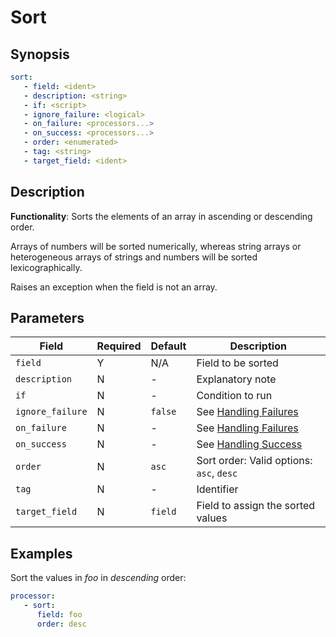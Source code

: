 # Sort

## Synopsis

```yaml {2}
sort:
   - field: <ident>
   - description: <string>
   - if: <script>
   - ignore_failure: <logical>
   - on_failure: <processors...>
   - on_success: <processors...>
   - order: <enumerated>
   - tag: <string>
   - target_field: <ident>
```

## Description

**Functionality**: Sorts the elements of an array in ascending or descending order.

Arrays of numbers will be sorted numerically, whereas string arrays or heterogeneous arrays of strings and numbers will be sorted lexicographically.

Raises an exception when the field is not an array.

## Parameters

|Field|Required|Default|Description|
|---|---|---|---|
|`field`|Y|N/A|Field to be sorted|
|`description`|N|-|Explanatory note|
|`if`|N|-|Condition to run|
|`ignore_failure`|N|`false`|See [Handling Failures](../handling-failures.mdx)|
|`on_failure`|N|-|See [Handling Failures](../handling-failures.mdx)|
|`on_success`|N|-|See [Handling Success](../handling-success.mdx)|
|`order`|N|`asc`|Sort order: Valid options: `asc`, `desc`|
|`tag`|N|-|Identifier|
|`target_field`|N|`field`|Field to assign the sorted values|

## Examples

Sort the values in _foo_ in _descending_ order:

```yaml
processor:
   - sort:
      field: foo
      order: desc
```
